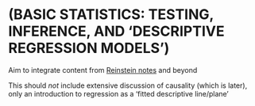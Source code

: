 # (BASIC STATISTICS: TESTING, INFERENCE, AND 'DESCRIPTIVE REGRESSION MODELS') {-#basicstat}

Aim to integrate content from [Reinstein notes](https://daaronr.github.io/metrics_discussion/introduction.html) and beyond

This should *not* include extensive discussion of causality (which is later), only an introduction to regression as a 'fitted descriptive line/plane' 